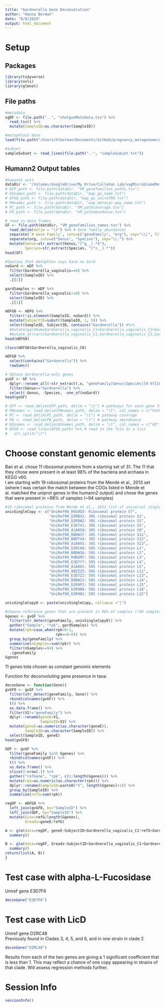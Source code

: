 ```yaml
---
title: "Gardnerella Gene Deconvolution"
author: "Hanna Berman"
date: "8/9/2019"
output: html_document
---
```


# Setup
## Packages
```r
library(tidyverse)
library(nnls)
library(glmnet)
```

## File paths
```r
#metadata
sgDF <- file.path("..", "shotgunMetadata.tsv") %>%
  read_tsv() %>%
  mutate(SampleID=as.character(SampleID))

#metaphlan2 data
load(file.path("/Users/hlberman/Documents/GitHub/pregnancy_metagenome/gard_mapping/clade_assignments/metaphlanAbundances.Rdata"))

#subset
sampleSubset <- read_lines(file.path("..", "sampleSubset.txt"))
```

## Humann2 Output tables
```r
#humann2 outs
dataDir <- "/Volumes/GoogleDrive/My Drive/Callahan Lab/vagMicrobiomeMetagenome/humann2/merged_tables"
# GFP_path <- file.path(dataDir, "VM_genefamilies_paths.tsv")
# GOnames_path <- file.path(dataDir, "map_go_name.txt")
# GFGO_path <- file.path(dataDir, "map_go_uniref90.txt")
# PWnames_path <- file.path(dataDir, "map_metacyc-pwy_name.txt") 
# PC_path <- file.path(dataDir, "VM_pathcoverage.tsv")
# PA_path <- file.path(dataDir, "VM_pathabundance.tsv")

# read in data frames
GF <- file.path(dataDir, "VM_genefamilies_names.tsv") %>%
  read_delim(delim = "\t") %>% # Gene family abundances
  separate(`# Gene Family`, into=c("geneFamily", "org"), sep="\\|", fill="right") %>%
  separate(org, into=c("Genus", "Species"), sep="\\.") %>%
  mutate(Genus=str_extract(Genus,"[^g__].*$"),
         Species=str_extract(Species, "[^s__].*"))
head(GF)

#Species that metaphlan says have no Gard
noGard <- mDF %>%
  filter(Gardnerella_vaginalis==0) %>%
  select(SampleID) %>%
  .[[1]]

gardSamples <- mDF %>%
  filter(Gardnerella_vaginalis!=0) %>%
  select(SampleID) %>%
  .[[1]]

mDFG0 <- mDFG %>%
  filter(!is.element(SampleID, noGard)) %>%
  mutate(SubjectID=substr(SampleID, 1, 5)) %>%
  select(SampleID, SubjectID, contains("Gardnerella")) #%>%
  #mutate(gardSum=Gardnerella_vaginalis_C1+Gardnerella_vaginalis_C2+Gardnerella_vaginalis_C3+Gardnerella_vaginalis_C4+Gardnerella_vaginalis_C5+Gardnerella_vaginalis_C6) %>%
  #mutate_at(vars(Gardnerella_vaginalis_C1,Gardnerella_vaginalis_C2,Gardnerella_vaginalis_C3,Gardnerella_vaginalis_C4,Gardnerella_vaginalis_C5,Gardnerella_vaginalis_C6), ~.x/gardSum)
head(mDFG0)

class(mDFG0$Gardnerella_vaginalis_C6)

mDFG0 %>%
  select(contains("Gardnerella")) %>%
  rowSums()

# Obtain Gardnerella-only genes
gvGF <- GF %>%
  dplyr::rename_all(~str_extract(.x, "geneFamily|Genus|Species|[0-9]{10}")) %>%
  filter(Genus=="Gardnerella") %>%
  select(-Genus, -Species, -one_of(noGard))
head(gvGF)

# GFP <- read_delim(GFP_path, delim = "\t") # pathways for each gene family
# PWnames <- read_delim(PWnames_path, delim = "\t", col_names = c("Pathway", "pathwayAnnotation"))
# PC <- read_delim(PC_path, delim = "\t") # pathway coverage 
# PA <- read_delim(PA_path, delim = "\t") # pathway abundnance
# GOnames <- read_delim(GOnames_path, delim = "\t", col_names = c("GO", "Function")) # names and annotations of GO categories
# GFGO <- read_lines(GFGO_path) %>% # read in the file as a list
#   str_split("\t")
```

# Choose constant genomic elements
Ban et al. chose 11 ribosomal proteins from a starting set of 31. The 11 that they chose were present in at least 98% of the bacteria and archaea in KEGG v60.  
I am starting with 19 robosomal proteins from the Mende et al., 2013 set (where I was certain the match between the COGs listed in Mende et al. matched the uniprot genes in the humann2 output) and chose the genes that were present in ~98% of samples (~94 samples)  
```r
#19 ribosomal proteins from Mende et al., 2013 list of universal single copy reference genes
univSingleCopy <- c("UniRef90_R6G9Q3: Ribosomal protein S7",
                    "UniRef90_D2RB42: 30S ribosomal protein S2",
                    "UniRef90_D2R9N2: 30S ribosomal protein S3",
                    "UniRef90_E3D7X1: 30S ribosomal protein S5",
                    "UniRef90_A1A058: 30S ribosomal protein S9",
                    "UniRef90_B8DW37: 30S ribosomal protein S11",
                    "UniRef90_B8DTV4: 30S ribosomal protein S12",
                    "UniRef90_A1A093: 30S ribosomal protein S13",
                    "UniRef90_D2RC68: 50S ribosomal protein L1",
                    "UniRef90_B8DW16: 50S ribosomal protein L2",
                    "UniRef90_M4RGM7: 50S ribosomal protein L3",
                    "UniRef90_E3D7Y7: 50S ribosomal protein L4",
                    "UniRef90_A1A081: 50S ribosomal protein L5",
                    "UniRef90_A0ZZZ5: 50S ribosomal protein L11",
                    "UniRef90_E3D7Z2: 50S ribosomal protein L13",
                    "UniRef90_B8DW23: 50S ribosomal protein L14",
                    "UniRef90_D2R9P2: 50S ribosomal protein L15",
                    "UniRef90_D2R9N9: 50S ribosomal protein L18",
                    "UniRef90_D2R9N1: 50S ribosomal protein L22")

univSingleCopy0 <- paste(univSingleCopy, collapse ="|")

#choose reference genes that are present in 98% of samples (~94 samples)
Ggenes <- gvGF %>%
  filter(str_detect(geneFamily, univSingleCopy0)) %>%
  gather("Sample", "rpk", gardSamples) %>%
  mutate(rpk=case_when(rpk>0~1,
                       rpk==0~0)) %>%
  group_by(geneFamily) %>%
  summarise(nSamples=sum(rpk)) %>%
  filter(nSamples>=94) %>%
  .$geneFamily
Ggenes
```
11 genes tota chosen as constant genomic elements 

Function for deconvoluting gene presence in taxa:    
```r
deconGene <- function(Gene){
gvGF0 <- gvGF %>%
  filter(str_detect(geneFamily, Gene)) %>%
  rbind(colnames(gvGF)) %>%
  t() %>%
  as.data.frame() %>%
  filter(V2!="geneFamily") %>%
  dplyr::rename(geneE=V1, 
                SampleID=V2) %>%
  mutate(geneE=as.numeric(as.character(geneE)),
         SampleID=as.character(SampleID)) %>%
  select(SampleID, geneE)
head(gvGF0)

GDF <- gvGF %>%
  filter(geneFamily %in% Ggenes) %>%
  rbind(colnames(gvGF)) %>%
  t() %>%
  as.data.frame() %>%
  slice(2:nrow(.)) %>%
  gather("refGene", "rpk", c(1:length(Ggenes))) %>%
  mutate(rpk=as.numeric(as.character(rpk))) %>%
  dplyr::rename(SampleID=paste0("V", length(Ggenes)+1)) %>%
  group_by(SampleID) %>%
  summarise(refG=sum(rpk))

regDF <- mDFG0 %>%
  left_join(gvGF0, by="SampleID") %>%
  left_join(GDF, by="SampleID") %>%
  mutate(Ginv=refG/length(Ggenes),
         Greads=geneE/refG)

A <- glm(data=regDF, geneE~SubjectID+Gardnerella_vaginalis_C1*refG+Gardnerella_vaginalis_C2*refG+Gardnerella_vaginalis_C3*refG+Gardnerella_vaginalis_C4*refG+Gardnerella_vaginalis_C5*refG+Gardnerella_vaginalis_C6*refG) %>%
  summary()

B <- glm(data=regDF, Greads~SubjectID+Gardnerella_vaginalis_C1+Gardnerella_vaginalis_C2+Gardnerella_vaginalis_C3+Gardnerella_vaginalis_C4+Gardnerella_vaginalis_C5+Gardnerella_vaginalis_C6) %>%
  summary()
return(list(A, B))
}
```

# Test case with alpha-L-Fucosidase
Uniref gene E3D7F6
```r
deconGene("E3D7F6")
```

# Test case with LicD
Uniref gene D2RC48  
Previously found in Clades 3, 4, 5, and 6, and in one strain in clade 2
```r
deconGene("D2RC48")
```
Results from each of the two genes are giving a 1 significant coefficient that is less than 1. This may reflect a chance of one copy appearing in strains of that clade.  Will assess regression methods further.  

# Session Info
```r
sessionInfo()
```

